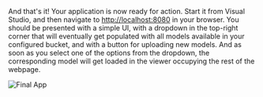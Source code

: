 And that's it! Your application is now ready for action. Start it from Visual Studio, and then navigate
to [http://localhost:8080](http://localhost:8080) in your browser. You should be presented with a simple UI,
with a dropdown in the top-right corner that will eventually get populated with all models available in your
configured bucket, and with a button for uploading new models. And as soon as you select one of the options
from the dropdown, the corresponding model will get loaded in the viewer occupying the rest of the webpage.

![Final App](./final-app.webp)
